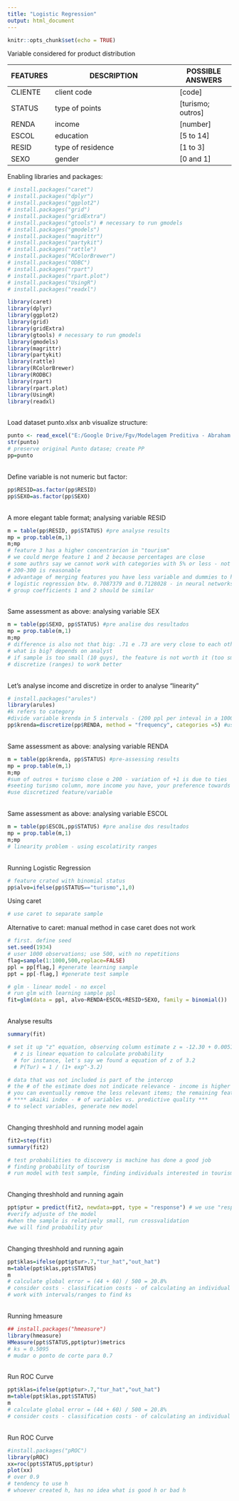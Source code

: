 ---
title: "Logistic Regression"
output: html_document
---

```{r setup, include=FALSE}
knitr::opts_chunk$set(echo = TRUE)
```

Variable considered for product distribution	

FEATURES      | DESCRIPTION                                   | POSSIBLE ANSWERS   
------------- | --------------------------------------------- | --------------------
CLIENTE       | client code                                   | [code]           
STATUS        | type of points                                | [turismo; outros]
RENDA         | income                                        | [number]  
ESCOL         | education                                     | [5 to 14]
RESID         | type of residence                             | [1 to 3]
SEXO          | gender                                        | [0 and 1]

Enabling libraries and packages: <br>
```{r pacotes, message=FALSE, warning=FALSE}
# install.packages("caret") 
# install.packages("dplyr") 
# install.packages("ggplot2") 
# install.packages("grid") 
# install.packages("gridExtra") 
# install.packages("gtools") # necessary to run gmodels
# install.packages("gmodels") 
# install.packages("magrittr") 
# install.packages("partykit") 
# install.packages("rattle")
# install.packages("RColorBrewer")
# install.packages("ODBC")
# install.packages("rpart")
# install.packages("rpart.plot")
# install.packages("UsingR")
# install.packages("readxl")

library(caret) 
library(dplyr)
library(ggplot2)
library(grid)
library(gridExtra)
library(gtools) # necessary to run gmodels
library(gmodels)
library(magrittr)
library(partykit)
library(rattle)
library(RColorBrewer) 
library(RODBC)
library(rpart) 
library(rpart.plot)
library(UsingR)
library(readxl)
```

<br>
Load dataset punto.xlsx anb visualize structure:
```{r}
punto <- read_excel("E:/Google Drive/Fgv/Modelagem Preditiva - Abraham Laredo/R/Punto.xlsx")
str(punto)
# preserve original Punto datase; create PP
pp=punto
```

<br>
Define variable is not numeric but factor:
```{r}
pp$RESID=as.factor(pp$RESID)
pp$SEXO=as.factor(pp$SEXO)
```

<br>
A more elegant table format; analysing variable RESID
```{r}
m = table(pp$RESID, pp$STATUS) #pre analyse results
mp = prop.table(m,1)
m;mp
# feature 3 has a higher concentrarion in "tourism"
# we could merge feature 1 and 2 because percentages are close
# some authrs say we cannot work with categories with 5% or less - not true
# 200-300 is reasonable
# advantage of merging features you have less variable and dummies to handle
# logistic regression btw. 0.7087379 and 0.7128028 - in neural networks we try to reduce
# group coefficients 1 and 2 should be similar
```

<br>
Same assessment as above: analysing variable SEX
```{r}
m = table(pp$SEXO, pp$STATUS) #pre analise dos resultados
mp = prop.table(m,1)
m;mp
# difference is also not that big: .71 e .73 are very close to each other
# what is big? depends on analyst
# if sample is too small (10 guys), the feature is not worth it (too small) 
# discretize (ranges) to work better
```

<br>
Let's analyse income and discretize in order to analyse "linearity"
```{r}
# install.packages("arules")
library(arules)
#k refers to category
#divide variable krenda in 5 intervals - (200 ppl per inteval in a 1000 ppl sample)
pp$krenda=discretize(pp$RENDA, method = "frequency", categories =5) #using counting type = frequency
```

<br>
Same assessment as above: analysing variable RENDA
```{r}
m = table(pp$krenda, pp$STATUS) #pre-assessing results
mp = prop.table(m,1)
m;mp
#sum of outros + turismo close o 200 - variation of +1 is due to ties 
#seeting turismo column, more income you have, your preference towards tourism increases
#use discretized feature/variable
```


<br>
Same assessment as above: analysing variable ESCOL
```{r}
m = table(pp$ESCOL,pp$STATUS) #pre analise dos resultados
mp = prop.table(m,1)
m;mp
# linearity problem - using escolatirity ranges
```

<br>
Running Logistic Regression
```{r}
# feature crated with binomial status
pp$alvo=ifelse(pp$STATUS=="turismo",1,0)

```


Using caret
```{r}
# use caret to separate sample


```


Alternative to caret: manual method in case caret does not work

```{r}
# first. define seed
set.seed(1934)
# user 1000 observations; use 500, with no repetitions
flag=sample(1:1000,500,replace=FALSE) 
ppl = pp[flag,] #generate learning sample
ppt = pp[-flag,] #generate test sample

```


```{r}
# glm - linear model - no excel
# run glm with learning sample ppl
fit=glm(data = ppl, alvo~RENDA+ESCOL+RESID+SEXO, family = binomial())
```


<BR>
Analyse results
```{r}
summary(fit)

# set it up "z" equation, observing column estimate z = -12.30 + 0.0051*Renda + 0.52*Escol...
  # z is linear equation to calculate probability
  # for instance, let's say we found a equation of z of 3.2
  # P(Tur) = 1 / (1+ exp^-3.2)

# data that was not included is part of the intercep
# the # of the estimate does not indicate relevance - income is higher then education (which varies from 1 to 14)
# you can eventually remove the less relevant items; the remaining features will be re-balanced
# **** akaiki index - # of variables vs. predictive quality ***
# to select variables, generate new model

```

<BR>
Changing threshhold and running model again
```{r}
fit2=step(fit)
summary(fit2)

# test probabilities to discovery is machine has done a good job
# finding probability of tourism
# run model with test sample, finding individuals interested in tourism

```




<BR>
Changing threshhold and running again
```{r}
ppt$ptur = predict(fit2, newdata=ppt, type = "response") # we use "response" with decision trees
#verify adjuste of the model
#when the sample is relatively small, run crossvalidation
#we will find probability ptur

```

<BR>
Changing threshhold and running again
```{r}
ppt$klas=ifelse(ppt$ptur>.7,"tur_hat","out_hat")
m=table(ppt$klas,ppt$STATUS)
m
# calculate global error = (44 + 60) / 500 = 20.8%
# consider costs - classification costs - of calculating an individual to be interest in tourism when he/she is not, or the other way around
# work with intervals/ranges to find ks

```

<BR>
Running hmeasure
```{r}
## install.packages("hmeasure")
library(hmeasure)
HMeasure(ppt$STATUS,ppt$ptur)$metrics
# ks = 0.5095
# mudar o ponto de corte para 0.7
```


<br>
Run ROC Curve
```{r}
ppt$klas=ifelse(ppt$ptur>.7,"tur_hat","out_hat")
m=table(ppt$klas,ppt$STATUS)
m
# calculate global error = (44 + 60) / 500 = 20.8%
# consider costs - classification costs - of calculating an individual to be interest in tourism when he/she is not, or the other way around
```



<br>
Run ROC Curve
```{r}
#install.packages("pROC")
library(pROC)
xx=roc(ppt$STATUS,ppt$ptur)
plot(xx)
# over 0.9
# tendency to use h
# whoever created h, has no idea what is good h or bad h
```

